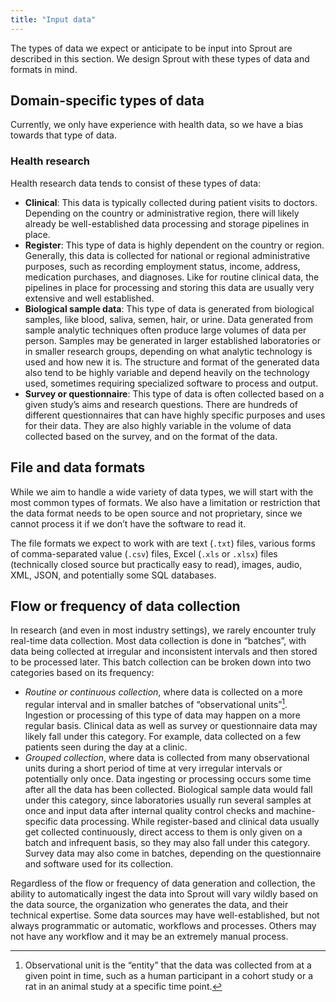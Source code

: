 ```yaml
---
title: "Input data"
---
```


The types of data we expect or anticipate to be input into Sprout are
described in this section. We design Sprout with these types of data and
formats in mind.

## Domain-specific types of data

Currently, we only have experience with health data, so we have a bias
towards that type of data.

### Health research

Health research data tends to consist of these types of data:

-   **Clinical**: This data is typically collected during patient visits
    to doctors. Depending on the country or administrative region, there
    will likely already be well-established data processing and storage
    pipelines in place.
-   **Register**: This type of data is highly dependent on the country
    or region. Generally, this data is collected for national or
    regional administrative purposes, such as recording employment
    status, income, address, medication purchases, and diagnoses. Like
    for routine clinical data, the pipelines in place for processing and
    storing this data are usually very extensive and well
    established.
-   **Biological sample data**: This type of data is generated from
    biological samples, like blood, saliva, semen, hair, or urine. Data
    generated from sample analytic techniques often produce large
    volumes of data per person. Samples may be generated in larger
    established laboratories or in smaller research groups, depending on
    what analytic technology is used and how new it is. The structure
    and format of the generated data also tend to be highly variable
    and depend heavily on the technology used, sometimes requiring
    specialized software to process and output.
-   **Survey or questionnaire**: This type of data is often collected based
    on a given study's aims and research questions. There are hundreds
    of different questionnaires that can have highly specific purposes
    and uses for their data. They are also highly variable in the volume
    of data collected based on the survey, and on the format of the
    data.

## File and data formats

While we aim to handle a wide variety of data types, we will start with
the most common types of formats. We also have a limitation or
restriction that the data format needs to be open source and not
proprietary, since we cannot process it if we don't have the software to
read it.

The file formats we expect to work with are text (`.txt`) files, various
forms of comma-separated value (`.csv`) files, Excel (`.xls` or `.xlsx`)
files (technically closed source but practically easy to read), images,
audio, XML, JSON, and potentially some SQL databases.

## Flow or frequency of data collection

In research (and even in most industry settings), we rarely encounter
truly real-time data collection. Most data collection is done in
"batches", with data being collected at irregular and inconsistent
intervals and then stored to be processed later. This batch
collection can be broken down into two categories based on its
frequency:

-   *Routine or continuous collection*, where data is collected on a
    more regular interval and in smaller batches of "observational
    units"[^1]. Ingestion or processing of this type of data may happen
    on a more regular basis. Clinical data as well as survey or
    questionnaire data may likely fall under this category. For example,
    data collected on a few patients seen during the day at a clinic.
-   *Grouped collection*, where data is collected from many observational
    units during a short period of time at very irregular intervals or
    potentially only once. Data ingesting or processing occurs some time
    after all the data has been collected. Biological sample data
    would fall under this category, since laboratories usually run
    several samples at once and input data after internal quality
    control checks and machine-specific data processing. While
    register-based and clinical data usually get collected
    continuously, direct access to them is only given on a batch and
    infrequent basis, so they may also fall under this category. Survey
    data may also come in batches, depending on the questionnaire and
    software used for its collection.

[^1]: Observational unit is the "entity" that the data was collected
    from at a given point in time, such as a human participant in a
    cohort study or a rat in an animal study at a specific time point.

Regardless of the flow or frequency of data generation and collection,
the ability to automatically ingest the data into Sprout will vary wildly
based on the data source, the organization who generates the data, and
their technical expertise. Some data sources may have well-established,
but not always programmatic or automatic, workflows and processes.
Others may not have any workflow and it may be an extremely manual
process.

